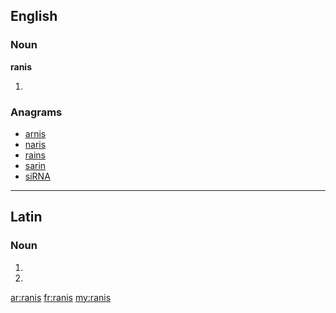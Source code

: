 ==English==

===Noun===
'''ranis'''

# {{plural of|[[rani]]}}

===Anagrams===
* [[arnis#English|arnis]]
* [[naris#English|naris]]
* [[rains#English|rains]]
* [[sarin#English|sarin]]
* [[siRNA#English|siRNA]]

----

==Latin==

===Noun===
{{head|la|noun form|head=rānīs|g=f}}

# {{inflection of|rana|rāna|dat|p|lang=la}}
# {{inflection of|rana|rāna|abl|p|lang=la}}

[[ar:ranis]]
[[fr:ranis]]
[[my:ranis]]